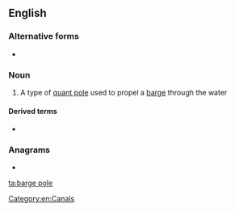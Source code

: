 ==English==

===Alternative forms===
* {{l|en|bargepole}}

===Noun===
{{en-noun|head=[[barge]] [[pole]]}}

# A type of [[quant pole]] used to propel a [[barge#Noun|barge]] through the water

====Derived terms====
* {{l|en|touch with a barge pole}}

===Anagrams===
* {{l|en|porbeagle}}

[[Category:en:Canals]]

[[ta:barge pole]]